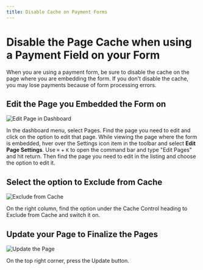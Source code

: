 ```yaml
---
title: Disable Cache on Payment Forms
---
```


# Disable the Page Cache when using a Payment Field on your Form


<div className='player-wrapper'>
<ReactPlayer url="https://youtu.be/Rdo_yXm0H1s"
    width="100%"
    height="100%"
    controls={true}
    playing={true}
    muted={true}
     />
</div>

When you are using a payment form, be sure to disable the cache on the page where you are embedding the form. If you don't disable the cache, you may lose payments because of form processing errors.

## Edit the Page you Embedded the Form on

![Edit Page in Dashboard](./img/edit-page-in-dashboard.jpg)


<Tabs>
  <TabItem value="dashboard" label="Dashboard" default>
    In the dashboard menu, select Pages. Find the page you need to edit and click on the option to edit that page.
  </TabItem>
  <TabItem value="toolbar" label="Toolbar">
    While viewing the page where the form is embedded, hver over the Settings icon item in the toolbar and select <b>Edit Page Settings</b>.
  </TabItem>
  <TabItem value="command" label="Command Menu">
    Use <code>⌘</code> + <code>K</code> to open the command bar and type "Edit Pages" and hit return. Then find the page you need to edit in the listing and choose the option to edit it.
  </TabItem>
</Tabs>

## Select the option to Exclude from Cache

![Exclude from Cache](./img/disable-cache.jpg)

On the right column, find the option under the Cache Control heading to Exclude from Cache and switch it on.

## Update your Page to Finalize the Pages

![Update the Page](./img/update-the-page.jpg)

On the top right corner, press the Update button.
